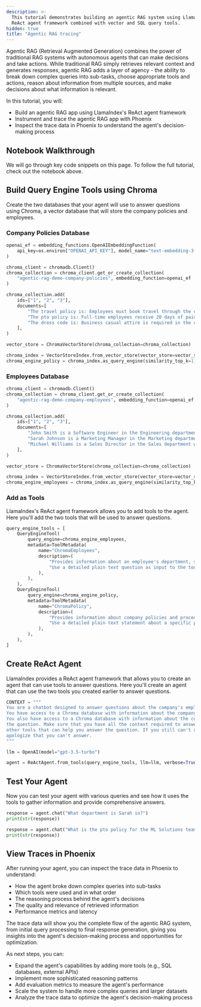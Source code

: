 ```yaml
---
description: >-
  This tutorial demonstrates building an agentic RAG system using LlamaIndex's
  ReAct agent framework combined with vector and SQL query tools.
hidden: true
title: "Agentic RAG tracing"
---
```


<Card
  title="Agent Rag Tracing"
  href="https://colab.research.google.com/github/arize-ai/phoenix/blob/main/tutorials/tracing/agentic_rag_tracing.ipynb"
/>

Agentic RAG (Retrieval Augmented Generation) combines the power of traditional RAG systems with autonomous agents that can make decisions and take actions. While traditional RAG simply retrieves relevant context and generates responses, agentic RAG adds a layer of agency - the ability to break down complex queries into sub-tasks, choose appropriate tools and actions, reason about information from multiple sources, and make decisions about what information is relevant.

In this tutorial, you will:

* Build an agentic RAG app using LlamaIndex's ReAct agent framework
* Instrument and trace the agentic RAG app with Phoenix
* Inspect the trace data in Phoenix to understand the agent's decision-making process

## Notebook Walkthrough

&#x20;We will go through key code snippets on this page. To follow the full tutorial, check out the notebook above.&#x20;

## Build Query Engine Tools using Chroma

Create the two databases that your agent will use to answer questions using Chroma, a vector database that will store the company policies and employees.

### Company Policies Database

```python expandable
openai_ef = embedding_functions.OpenAIEmbeddingFunction(
    api_key=os.environ["OPENAI_API_KEY"], model_name="text-embedding-3-small"
)

chroma_client = chromadb.Client()
chroma_collection = chroma_client.get_or_create_collection(
    "agentic-rag-demo-company-policies", embedding_function=openai_ef
)

chroma_collection.add(
    ids=["1", "2", "3"],
    documents=[
        "The travel policy is: Employees must book travel through the company portal. Economy class flights and standard hotel rooms are covered. Meals during travel are reimbursed up to $75/day. All expenses require receipts.",
        "The pto policy is: Full-time employees receive 20 days of paid time off per year, accrued monthly. PTO requests must be submitted at least 2 weeks in advance through the HR portal. Unused PTO can carry over up to 5 days into the next year.",
        "The dress code is: Business casual attire is required in the office. This includes collared shirts, slacks or knee-length skirts, and closed-toe shoes. Jeans are permitted on Fridays. No athletic wear or overly casual clothing.",
    ],
)

vector_store = ChromaVectorStore(chroma_collection=chroma_collection)

chroma_index = VectorStoreIndex.from_vector_store(vector_store=vector_store)
chroma_engine_policy = chroma_index.as_query_engine(similarity_top_k=1)
```

### Employees Database

```python expandable
chroma_client = chromadb.Client()
chroma_collection = chroma_client.get_or_create_collection(
    "agentic-rag-demo-company-employees", embedding_function=openai_ef
)

chroma_collection.add(
    ids=["1", "2", "3"],
    documents=[
        "John Smith is a Software Engineer in the Engineering department who started on 2023-01-15",
        "Sarah Johnson is a Marketing Manager in the Marketing department who started on 2022-08-01",
        "Michael Williams is a Sales Director in the Sales department who started on 2021-03-22",
    ],
)

vector_store = ChromaVectorStore(chroma_collection=chroma_collection)

chroma_index = VectorStoreIndex.from_vector_store(vector_store=vector_store)
chroma_engine_employees = chroma_index.as_query_engine(similarity_top_k=1)
```

### Add as Tools

LlamaIndex's ReAct agent framework allows you to add tools to the agent. Here you'll add the two tools that will be used to answer questions.

```python expandable
query_engine_tools = [
    QueryEngineTool(
        query_engine=chroma_engine_employees,
        metadata=ToolMetadata(
            name="ChromaEmployees",
            description=(
                "Provides information about an employee's department, start date, and name from a relational database."
                "Use a detailed plain text question as input to the tool."
            ),
        ),
    ),
    QueryEngineTool(
        query_engine=chroma_engine_policy,
        metadata=ToolMetadata(
            name="ChromaPolicy",
            description=(
                "Provides information about company policies and procedures. Use this to get more detailed information about company policies."
                "Use a detailed plain text statement about a specific policy as input to the tool."
            ),
        ),
    ),
]
```

## Create ReAct Agent

LlamaIndex provides a ReAct agent framework that allows you to create an agent that can use tools to answer questions. Here you'll create an agent that can use the two tools you created earlier to answer questions.

```python expandable
CONTEXT = """
You are a chatbot designed to answer questions about the company's employees and policies.
You have access to a Chroma database with information about the company's employees and their departmental information.
You also have access to a Chroma database with information about the company's policies. Use provided context to help answer
the question. Make sure that you have all the context required to answer the question and if you don't, check if there are
other tools that can help you answer the question. If you still can't answer the question, ask the user for more information and
apologize that you can't answer.
"""

llm = OpenAI(model="gpt-3.5-turbo")

agent = ReActAgent.from_tools(query_engine_tools, llm=llm, verbose=True, context=CONTEXT)
```

## Test Your Agent

Now you can test your agent with various queries and see how it uses the tools to gather information and provide comprehensive answers.

```python
response = agent.chat("What department is Sarah in?")
print(str(response))
```

```python
response = agent.chat("What is the pto policy for the ML Solutions team?")
print(str(response))
```

## View Traces in Phoenix

After running your agent, you can inspect the trace data in Phoenix to understand:

* How the agent broke down complex queries into sub-tasks
* Which tools were used and in what order
* The reasoning process behind the agent's decisions
* The quality and relevance of retrieved information
* Performance metrics and latency

The trace data will show you the complete flow of the agentic RAG system, from initial query processing to final response generation, giving you insights into the agent's decision-making process and opportunities for optimization.

As next steps, you can:

* Expand the agent's capabilities by adding more tools (e.g., SQL databases, external APIs)
* Implement more sophisticated reasoning patterns
* Add evaluation metrics to measure the agent's performance
* Scale the system to handle more complex queries and larger datasets
* Analyze the trace data to optimize the agent's decision-making process
